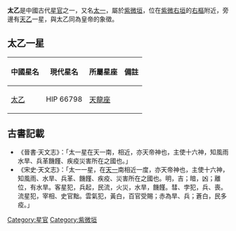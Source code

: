 '''太乙'''是中國古代[[星官|星官]]之一，又名[[太一|太一]]，屬於[[紫微垣|紫微垣]]，位在[[紫微右垣|紫微右垣]]的[[右樞|右樞]]附近，旁邊有[[天乙_(星官)|天乙]]一星，與太乙同為皇帝的象徵。

==太乙一星==
{| class="wikitable"  align="center" style="text-align:center; width:100%"
|-
! 中國星名 !! 現代星名 !! 所屬星座 !! 備註
|-
| [[太乙_(恆星)|太乙]] || HIP 66798 || [[天龍座|天龍座]] || 
|}

== 古書記載 ==
*《晉書‧天文志》：「太一星在天一南，相近，亦天帝神也，主使十六神，知風雨水旱、兵革饑饉、疾疫災害所在之國也。」 
*《宋史‧天文志》：「太一一星，在[[天乙星|天一]]南相近一度，亦天帝神也，主使十六神，知風雨、水旱、兵革、饑饉、疾疫、災害所在之國也。明，吉；暗，凶；離位，有水旱。客星犯，兵起，民流，火災，水旱，饑饉。彗、孛犯，兵、喪。流星犯，宰相、史官黜。雲氣犯，黃白，百官受賜；赤為旱、兵；蒼白，民多疫。」 

{{天文小作品}}
{{三垣}}

[[Category:星官|Category:星官]]
[[Category:紫微垣|Category:紫微垣]]